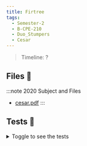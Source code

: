 ```yaml
---
title: Firtree
tags:
  - Semester-2
  - B-CPE-210
  - Duo_Stumpers
  - Cesar
---
```

> Timeline: ?


## Files 📂

:::note 2020 Subject and Files
- [cesar.pdf](https://github.com/Studio-17/Epitech-Subjects/raw/main/Semester-2/B-CPE-210/Duo_Stumpers/Cesar/cesar.pdf)
:::

## Tests 🤖
<details>
  <summary>Toggle to see the tests</summary>
  <div>
Yo
  </div>
</details>
